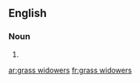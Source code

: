 ==English==

===Noun===
{{head|en|plural}}

# {{plural of|grass widower|lang=en}}

[[ar:grass widowers]]
[[fr:grass widowers]]
